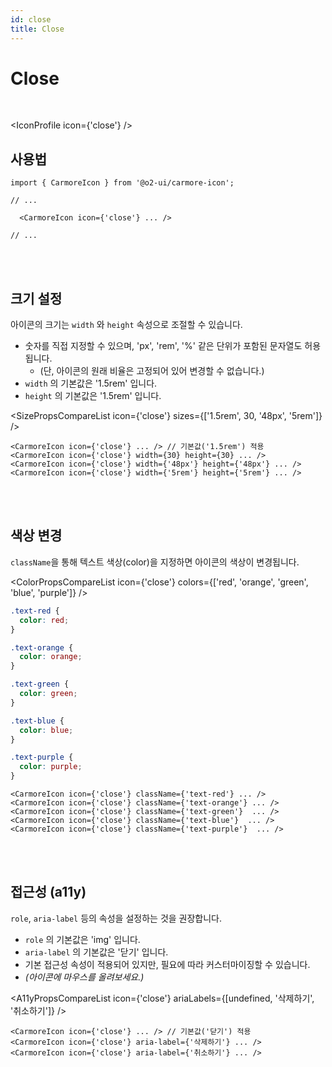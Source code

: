 ```yaml
---
id: close
title: Close
---
```




# Close

<br />

<IconProfile icon={'close'} />

## 사용법

```tsx
import { CarmoreIcon } from '@o2-ui/carmore-icon';

// ...

  <CarmoreIcon icon={'close'} ... />

// ...
```

<br />
<br />

## 크기 설정

아이콘의 크기는 `width` 와 `height` 속성으로 조절할 수 있습니다.

- 숫자를 직접 지정할 수 있으며, 'px', 'rem', '%' 같은 단위가 포함된 문자열도 허용됩니다.
  - (단, 아이콘의 원래 비율은 고정되어 있어 변경할 수 없습니다.)
- `width` 의 기본값은 '1.5rem' 입니다.
- `height` 의 기본값은 '1.5rem' 입니다.

<SizePropsCompareList icon={'close'} sizes={['1.5rem', 30, '48px', '5rem']} />

```tsx
<CarmoreIcon icon={'close'} ... /> // 기본값('1.5rem') 적용
<CarmoreIcon icon={'close'} width={30} height={30} ... />
<CarmoreIcon icon={'close'} width={'48px'} height={'48px'} ... />
<CarmoreIcon icon={'close'} width={'5rem'} height={'5rem'} ... />
```

<br />
<br />

## 색상 변경

`className`을 통해 텍스트 색상(color)을 지정하면 아이콘의 색상이 변경됩니다.

<ColorPropsCompareList icon={'close'} colors={['red', 'orange', 'green', 'blue', 'purple']} />

```css
.text-red {
  color: red;
}

.text-orange {
  color: orange;
}

.text-green {
  color: green;
}

.text-blue {
  color: blue;
}

.text-purple {
  color: purple;
}
```

```tsx
<CarmoreIcon icon={'close'} className={'text-red'} ... />
<CarmoreIcon icon={'close'} className={'text-orange'} ... />
<CarmoreIcon icon={'close'} className={'text-green'}  ... />
<CarmoreIcon icon={'close'} className={'text-blue'}  ... />
<CarmoreIcon icon={'close'} className={'text-purple'}  ... />
```

<br />
<br />

## 접근성 (a11y)

`role`, `aria-label` 등의 속성을 설정하는 것을 권장합니다.

- `role` 의 기본값은 'img' 입니다.
- `aria-label` 의 기본값은 '닫기' 입니다.
- 기본 접근성 속성이 적용되어 있지만, 필요에 따라 커스터마이징할 수 있습니다.
- _(아이콘에 마우스를 올려보세요.)_

<A11yPropsCompareList icon={'close'} ariaLabels={[undefined, '삭제하기', '취소하기']} />

```tsx
<CarmoreIcon icon={'close'} ... /> // 기본값('닫기') 적용
<CarmoreIcon icon={'close'} aria-label={'삭제하기'} ... />
<CarmoreIcon icon={'close'} aria-label={'취소하기'} ... />
```
